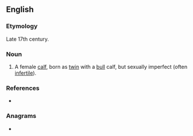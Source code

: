==English==

===Etymology===
Late 17th century. {{unk|en|title=Etymology unknown.}}

===Noun===
{{en-noun}}

# A female [[calf]], born as [[twin]] with a [[bull]] calf, but sexually imperfect (often [[infertile]]).

===References===
* {{R:Websters}}

===Anagrams===
* {{anagrams|en|interframe}}